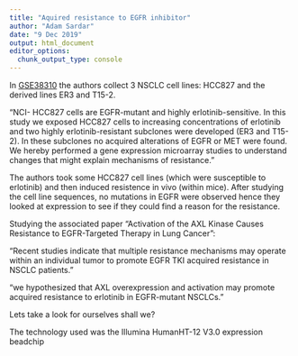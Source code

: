 ```yaml
---
title: "Aquired resistance to EGFR inhibitor"
author: "Adam Sardar"
date: "9 Dec 2019"
output: html_document
editor_options: 
  chunk_output_type: console
---
```


In [GSE38310](http://www.ncbi.nlm.nih.gov/geo/query/acc.cgi?acc=GSE38310) the authors collect 3 NSCLC cell lines: HCC827 and the derived lines ER3 and T15-2. 

"NCI- HCC827 cells are EGFR-mutant and highly erlotinib-sensitive. In this study we exposed HCC827 cells to increasing concentrations of erlotinib and two highly erlotinib-resistant subclones were developed (ER3 and T15-2). In these subclones no acquired alterations of EGFR or MET were found. We hereby performed a gene expression microarray studies to understand changes that might explain mechanisms of resistance."
 
The authors took some HCC827 cell lines (which were susceptible to erlotinib) and then induced resistence in vivo (within mice). After studying the cell line sequences, no mutations in EGFR were observed hence they looked at expression to see if they could find a reason for the resistance.
 
Studying the associated paper "Activation of the AXL Kinase Causes Resistance to EGFR-Targeted Therapy in Lung Cancer":
 
"Recent studies indicate that multiple resistance mechanisms may operate within an individual tumor to promote EGFR TKI acquired resistance in NSCLC patients."
 
"we hypothesized that AXL overexpression and activation may promote acquired resistance to erlotinib in EGFR-mutant NSCLCs."
 
Lets take a look for ourselves shall we?

The technology used was the Illumina HumanHT-12 V3.0 expression beadchip